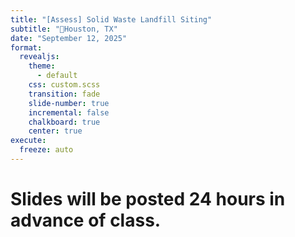 ```yaml
---
title: "[Assess] Solid Waste Landfill Siting"
subtitle: "📍Houston, TX"
date: "September 12, 2025"
format: 
  revealjs:
    theme:
      - default
    css: custom.scss
    transition: fade
    slide-number: true
    incremental: false 
    chalkboard: true
    center: true
execute:
  freeze: auto
---
```

# Slides will be posted 24 hours in advance of class.